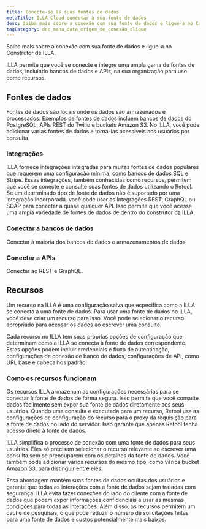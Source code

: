 ```yaml
---
title: Conecte-se às suas fontes de dados
metaTitle: ILLA Cloud conectar à sua fonte de dados
desc: Saiba mais sobre a conexão com sua fonte de dados e ligue-a no Construtor de ILLA.
tagCategory: doc_menu_data_origem_de_conexão_clique
---
```


Saiba mais sobre a conexão com sua fonte de dados e ligue-a no Construtor de ILLA.

ILLA permite que você se conecte e integre uma ampla gama de fontes de dados, incluindo bancos de dados e APIs, na sua organização para uso como recursos.

## Fontes de dados

Fontes de dados são locais onde os dados são armazenados e processados. Exemplos de fontes de dados incluem bancos de dados do PostgreSQL, APIs REST do Twilio e buckets Amazon S3. No ILLA, você pode adicionar várias fontes de dados e torná-las acessíveis aos usuários por consulta.

### **Integrações**

ILLA fornece integrações integradas para muitas fontes de dados populares que requerem uma configuração mínima, como bancos de dados SQL e Stripe. Essas integrações, também conhecidas como recursos, permitem que você se conecte e consulte suas fontes de dados utilizando o Retool. Se um determinado tipo de fonte de dados não é suportado por uma integração incorporada. você pode usar as integrações REST, GraphQL ou SOAP para conectar a quase qualquer API. Isso permite que você acesse uma ampla variedade de fontes de dados de dentro do construtor da ILLA.

### Conectar a bancos de dados

Conectar à maioria dos bancos de dados e armazenamentos de dados

### Conectar a APIs

Conectar ao REST e GraphQL.

## Recursos

Um recurso na ILLA é uma configuração salva que especifica como a ILLA se conecta a uma fonte de dados. Para usar uma fonte de dados no ILLA, você deve criar um recurso para isso. Você pode selecionar o recurso apropriado para acessar os dados ao escrever uma consulta.

Cada recurso no ILLA tem suas próprias opções de configuração que determinam como a ILLA se conecta à fonte de dados correspondente. Estas opções podem incluir credenciais e fluxo de autenticação, configurações de conexão de banco de dados, configurações de API, como URL base e cabeçalhos padrão.

### **Como os recursos funcionam**

Os recursos ILLA armazenam as configurações necessárias para se conectar à fonte de dados de forma segura. Isso permite que você consulte dados facilmente sem expor sua fonte de dados diretamente aos seus usuários. Quando uma consulta é executada para um recurso, Retool usa as configurações de configuração do recurso para o proxy da requisição para a fonte de dados no lado do servidor. Isso garante que apenas Retool tenha acesso direto à fonte de dados.

ILLA simplifica o processo de conexão com uma fonte de dados para seus usuários. Eles só precisam selecionar o recurso relevante ao escrever uma consulta sem se preocuparem com os detalhes da fonte de dados. Você também pode adicionar vários recursos do mesmo tipo, como vários bucket Amazon S3, para distinguir entre eles.

Essa abordagem mantém suas fontes de dados ocultas dos usuários e garante que todas as interações com a fonte de dados sejam tratadas com segurança. ILLA evita fazer conexões do lado do cliente com a fonte de dados que podem expor informações confidenciais e usar as mesmas condições para todas as interações. Além disso, os recursos permitem um cache de pesquisas, o que pode reduzir o número de solicitações feitas para uma fonte de dados e custos potencialmente mais baixos.
